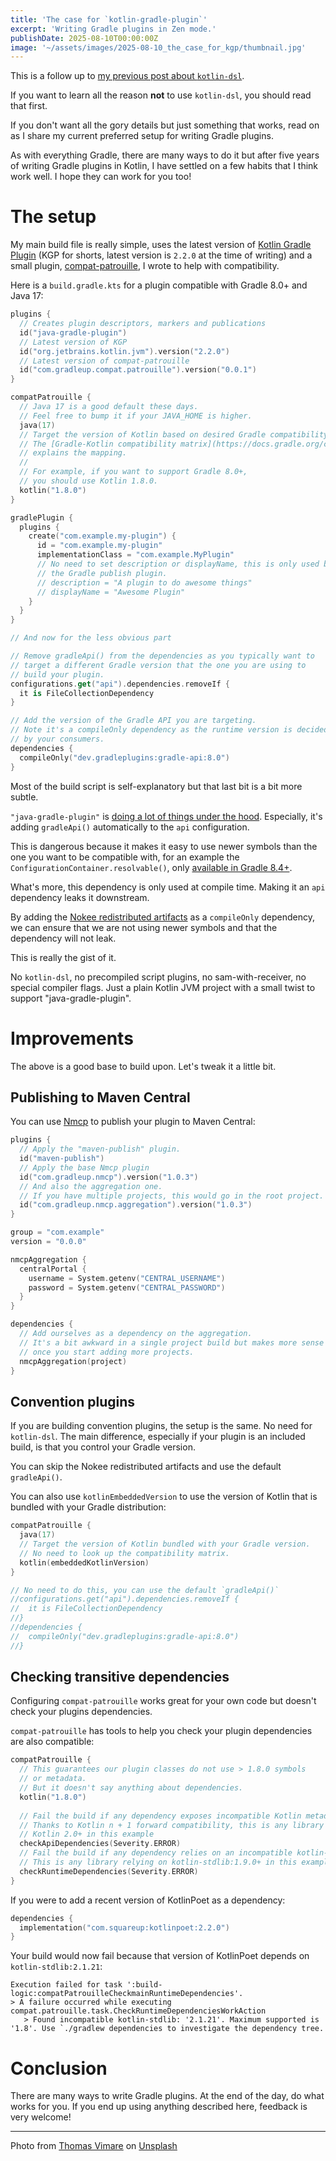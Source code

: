 ```yaml
---
title: 'The case for `kotlin-gradle-plugin`'
excerpt: 'Writing Gradle plugins in Zen mode.'
publishDate: 2025-08-10T00:00:00Z
image: '~/assets/images/2025-08-10_the_case_for_kgp/thumbnail.jpg'
---
```


This is a follow up to [my previous post about `kotlin-dsl`](../2025-07-10_the_case_against_kotlin_dsl).

If you want to learn all the reason **not** to use `kotlin-dsl`, you should read that first. 

If you don't want all the gory details but just something that works, read on as I share my current preferred setup for writing Gradle plugins. 

As with everything Gradle, there are many ways to do it but after five years of writing Gradle plugins in Kotlin, I have settled on a few habits that I think work well. I hope they can work for you too! 

# The setup

My main build file is really simple, uses the latest version of [Kotlin Gradle Plugin](https://kotlinlang.org/docs/gradle-configure-project.html) (KGP for shorts, latest version is `2.2.0` at the time of writing) and a small plugin, [compat-patrouille](https://github.com/GradleUp/compat-patrouille/), I wrote to help with compatibility.

Here is a `build.gradle.kts` for a plugin compatible with Gradle 8.0+ and Java 17:

```kotlin
plugins {
  // Creates plugin descriptors, markers and publications 
  id("java-gradle-plugin")
  // Latest version of KGP
  id("org.jetbrains.kotlin.jvm").version("2.2.0")
  // Latest version of compat-patrouille
  id("com.gradleup.compat.patrouille").version("0.0.1")
}

compatPatrouille {
  // Java 17 is a good default these days.
  // Feel free to bump it if your JAVA_HOME is higher.
  java(17)
  // Target the version of Kotlin based on desired Gradle compatibility.
  // The [Gradle-Kotlin compatibility matrix](https://docs.gradle.org/current/userguide/compatibility.html#kotlin) 
  // explains the mapping. 
  // 
  // For example, if you want to support Gradle 8.0+, 
  // you should use Kotlin 1.8.0.
  kotlin("1.8.0")
}

gradlePlugin {
  plugins {
    create("com.example.my-plugin") {
      id = "com.example.my-plugin"
      implementationClass = "com.example.MyPlugin"
      // No need to set description or displayName, this is only used by 
      // the Gradle publish plugin. 
      // description = "A plugin to do awesome things"
      // displayName = "Awesome Plugin"
    }
  }
}

// And now for the less obvious part

// Remove gradleApi() from the dependencies as you typically want to 
// target a different Gradle version that the one you are using to 
// build your plugin.
configurations.get("api").dependencies.removeIf {
  it is FileCollectionDependency
}

// Add the version of the Gradle API you are targeting.
// Note it's a compileOnly dependency as the runtime version is decided 
// by your consumers.
dependencies {
  compileOnly("dev.gradleplugins:gradle-api:8.0")
}
```

Most of the build script is self-explanatory but that last bit is a bit more subtle. 

`"java-gradle-plugin"` is [doing a lot of things under the hood](https://docs.gradle.org/current/userguide/java_gradle_plugin.html). Especially, it's adding `gradleApi()` automatically to the `api` configuration. 

This is dangerous because it makes it easy to use newer symbols than the one you want to be compatible with, for an example the `ConfigurationContainer.resolvable()`, only [available in Gradle 8.4+](https://docs.gradle.org/current/javadoc/org/gradle/api/artifacts/ConfigurationContainer.html#resolvable(java.lang.String)_).

What's more, this dependency is only used at compile time. Making it an `api` dependency leaks it downstream.

By adding the [Nokee redistributed artifacts](https://docs.nokee.dev/manual/gradle-plugin-development.html#sec:gradle-dev-redistributed-gradle-api) as a `compileOnly` dependency, we can ensure that we are not using newer symbols and that the dependency will not leak.

This is really the gist of it. 

No `kotlin-dsl`, no precompiled script plugins, no sam-with-receiver, no special compiler flags. Just a plain Kotlin JVM project with a small twist to support "java-gradle-plugin".

# Improvements

The above is a good base to build upon. Let's tweak it a little bit.

## Publishing to Maven Central

You can use [Nmcp](https://github.com/GradleUp/nmcp/) to publish your plugin to Maven Central:

```kotlin
plugins {
  // Apply the "maven-publish" plugin.
  id("maven-publish")
  // Apply the base Nmcp plugin
  id("com.gradleup.nmcp").version("1.0.3")
  // And also the aggregation one.
  // If you have multiple projects, this would go in the root project.
  id("com.gradleup.nmcp.aggregation").version("1.0.3")
}

group = "com.example"
version = "0.0.0"

nmcpAggregation {
  centralPortal {
    username = System.getenv("CENTRAL_USERNAME")
    password = System.getenv("CENTRAL_PASSWORD")
  }
}

dependencies {
  // Add ourselves as a dependency on the aggregation.
  // It's a bit awkward in a single project build but makes more sense 
  // once you start adding more projects.
  nmcpAggregation(project)
}
```

## Convention plugins

If you are building convention plugins, the setup is the same. No need for `kotlin-dsl`. The main difference, especially if your plugin is an included build, is that you control your Gradle version. 

You can skip the Nokee redistributed artifacts and use the default `gradleApi()`.

You can also use `kotlinEmbeddedVersion` to use the version of Kotlin that is bundled with your Gradle distribution:

```kotlin
compatPatrouille {
  java(17)
  // Target the version of Kotlin bundled with your Gradle version.
  // No need to look up the compatibility matrix.
  kotlin(embeddedKotlinVersion)
}

// No need to do this, you can use the default `gradleApi()`
//configurations.get("api").dependencies.removeIf {
//  it is FileCollectionDependency
//}
//dependencies {
//  compileOnly("dev.gradleplugins:gradle-api:8.0")
//}

```

## Checking transitive dependencies

Configuring `compat-patrouille` works great for your own code but doesn't check your plugins dependencies.

`compat-patrouille` has tools to help you check your plugin dependencies are also compatible:


```kotlin
compatPatrouille {
  // This guarantees our plugin classes do not use > 1.8.0 symbols 
  // or metadata.
  // But it doesn't say anything about dependencies.
  kotlin("1.8.0")
  
  // Fail the build if any dependency exposes incompatible Kotlin metadata.
  // Thanks to Kotlin n + 1 forward compatibility, this is any library compiled
  // Kotlin 2.0+ in this example
  checkApiDependencies(Severity.ERROR)
  // Fail the build if any dependency relies on an incompatible kotlin-stdlib version.
  // This is any library relying on kotlin-stdlib:1.9.0+ in this example. 
  checkRuntimeDependencies(Severity.ERROR)
}
```

If you were to add a recent version of KotlinPoet as a dependency:

```kotlin
dependencies {
  implementation("com.squareup:kotlinpoet:2.2.0")
}
```

Your build would now fail because that version of KotlinPoet depends on `kotlin-stdlib:2.1.21`:

```
Execution failed for task ':build-logic:compatPatrouilleCheckmainRuntimeDependencies'.
> A failure occurred while executing compat.patrouille.task.CheckRuntimeDependenciesWorkAction
   > Found incompatible kotlin-stdlib: '2.1.21'. Maximum supported is '1.8'. Use `./gradlew dependencies to investigate the dependency tree.
```

# Conclusion

There are many ways to write Gradle plugins. At the end of the day, do what works for you. If you end up using anything described here, feedback is very welcome! 

---

Photo from [Thomas Vimare](https://unsplash.com/@vimarethomas) on [Unsplash](https://unsplash.com/photos/body-of-water-under-blue-and-white-sky-at-daytime-IZ01rjX0XQA)
